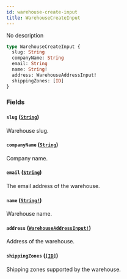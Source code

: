```yaml
---
id: warehouse-create-input
title: WarehouseCreateInput
---
```


No description

```graphql
type WarehouseCreateInput {
  slug: String
  companyName: String
  email: String
  name: String!
  address: WarehouseAddressInput!
  shippingZones: [ID]
}
```

### Fields

#### `slug` ([`String`](/developer/api-reference/scalars/string.mdx))

Warehouse slug.

#### `companyName` ([`String`](/developer/api-reference/scalars/string.mdx))

Company name.

#### `email` ([`String`](/developer/api-reference/scalars/string.mdx))

The email address of the warehouse.

#### `name` ([`String!`](/developer/api-reference/scalars/string.mdx))

Warehouse name.

#### `address` ([`WarehouseAddressInput!`](/developer/api-reference/inputs/warehouse-address-input.mdx))

Address of the warehouse.

#### `shippingZones` ([`[ID]`](/developer/api-reference/scalars/id.mdx))

Shipping zones supported by the warehouse.
